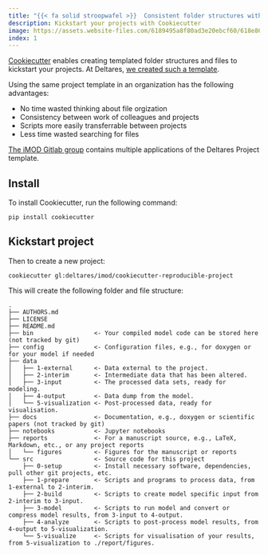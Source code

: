 ```yaml
---
title: "{{< fa solid stroopwafel >}}  Consistent folder structures with Cookiecutter"
description: Kickstart your projects with Cookiecutter
image: https://assets.website-files.com/6189495a8f80ad3e20ebcf60/618e86f4d53488d751cb2fc9_logo%20(29).svg
index: 1
---
```


[Cookiecutter](https://www.cookiecutter.io/) enables creating templated folder
structures and files to kickstart your projects. At Deltares, [we created such a
template](https://gitlab.com/deltares/imod/cookiecutter-reproducible-project).

Using the same project template in an organization has the following
advantages:

- No time wasted thinking about file orgization
- Consistency between work of colleagues and projects
- Scripts more easily transferrable between projects
- Less time wasted searching for files

[The iMOD Gitlab group](https://gitlab.com/deltares/imod/) contains multiple
applications of the Deltares Project template.

## Install
To install Cookiecutter, run the following command:

```shell
pip install cookiecutter
```

## Kickstart project
Then to create a new project:

```shell
cookiecutter gl:deltares/imod/cookiecutter-reproducible-project
```

This will create the following folder and file structure:

```
.
├── AUTHORS.md
├── LICENSE
├── README.md
├── bin                 <- Your compiled model code can be stored here (not tracked by git)
├── config              <- Configuration files, e.g., for doxygen or for your model if needed
├── data                
│   ├── 1-external      <- Data external to the project.
│   ├── 2-interim       <- Intermediate data that has been altered.
│   ├── 3-input         <- The processed data sets, ready for modeling.
│   ├── 4-output        <- Data dump from the model.
│   └── 5-visualization <- Post-processed data, ready for visualisation.
├── docs                <- Documentation, e.g., doxygen or scientific papers (not tracked by git)
├── notebooks           <- Jupyter notebooks
├── reports             <- For a manuscript source, e.g., LaTeX, Markdown, etc., or any project reports
│   └── figures         <- Figures for the manuscript or reports
└── src                 <- Source code for this project
    ├── 0-setup         <- Install necessary software, dependencies, pull other git projects, etc.
    ├── 1-prepare       <- Scripts and programs to process data, from 1-external to 2-interim.
    ├── 2-build         <- Scripts to create model specific input from 2-interim to 3-input. 
    ├── 3-model         <- Scripts to run model and convert or compress model results, from 3-input to 4-output.
    ├── 4-analyze       <- Scripts to post-process model results, from 4-output to 5-visualization.
    └── 5-visualize     <- Scripts for visualisation of your results, from 5-visualization to ./report/figures.

```
